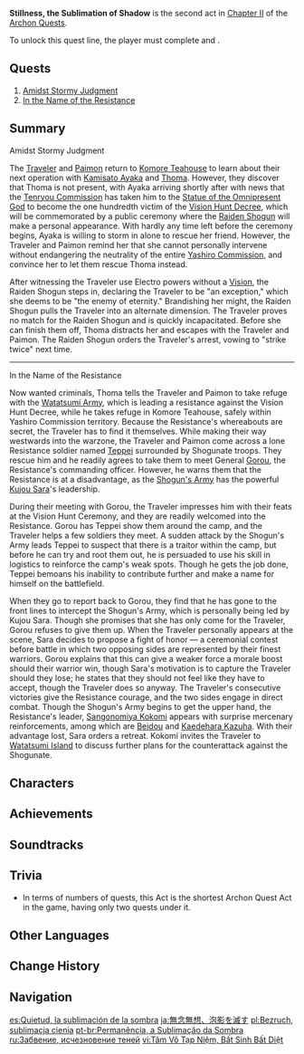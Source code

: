 {{Act Infobox
|image          = Story Card Chapter II Act II.png
|type           = Archon
|chapter        = Chapter II
|actNum         = II
|region         = Inazuma
|prev           = The Immovable God and the Eternal Euthymia
|next           = Omnipresence Over Mortals
|ARReq          = 30
|storyQuestReq  = [[Grus Nivis Chapter]]: Act I - [[The Whispers of the Crane and the White Rabbit]]
|storyQuestReq2 = [[Carassius Auratus Chapter]]: Act I - [[Dreamlike Timelessness]]
|rep            = Inazuma
|repAmt         = 100
|repOrder       = 399
}}
'''Stillness, the Sublimation of Shadow''' is the second act in [[Chapter II]] of the [[Archon Quests]].

To unlock this quest line, the player must complete {{Quest|The Whispers of the Crane and the White Rabbit}} and {{Quest|Dreamlike Timelessness}}.

==Quests==
# [[Amidst Stormy Judgment]]
# [[In the Name of the Resistance]]

==Summary==
;Amidst Stormy Judgment
The [[Traveler]] and [[Paimon]] return to [[Komore Teahouse]] to learn about their next operation with [[Kamisato Ayaka]] and [[Thoma]]. However, they discover that Thoma is not present, with Ayaka arriving shortly after with news that the [[Tenryou Commission]] has taken him to the [[Statue of the Omnipresent God]] to become the one hundredth victim of the [[Vision Hunt Decree]], which will be commemorated by a public ceremony where the [[Raiden Shogun]] will make a personal appearance. With hardly any time left before the ceremony begins, Ayaka is willing to storm in alone to rescue her friend. However, the Traveler and Paimon remind her that she cannot personally intervene without endangering the neutrality of the entire [[Yashiro Commission]], and convince her to let them rescue Thoma instead.

After witnessing the Traveler use Electro powers without a [[Vision]], the Raiden Shogun steps in, declaring the Traveler to be "an exception," which she deems to be "the enemy of eternity." Brandishing her might, the Raiden Shogun pulls the Traveler into an alternate dimension. The Traveler proves no match for the Raiden Shogun and is quickly incapacitated. Before she can finish them off, Thoma distracts her and escapes with the Traveler and Paimon. The Raiden Shogun orders the Traveler's arrest, vowing to "strike twice" next time.
----
;In the Name of the Resistance
Now wanted criminals, Thoma tells the Traveler and Paimon to take refuge with the [[Watatsumi Army]], which is leading a resistance against the Vision Hunt Decree, while he takes refuge in Komore Teahouse, safely within Yashiro Commission territory. Because the Resistance's whereabouts are secret, the Traveler has to find it themselves. While making their way westwards into the warzone, the Traveler and Paimon come across a lone Resistance soldier named [[Teppei]] surrounded by Shogunate troops. They rescue him and he readily agrees to take them to meet General [[Gorou]], the Resistance's commanding officer. However, he warns them that the Resistance is at a disadvantage, as the [[Shogun's Army]] has the powerful [[Kujou Sara]]'s leadership.

During their meeting with Gorou, the Traveler impresses him with their feats at the Vision Hunt Ceremony, and they are readily welcomed into the Resistance. Gorou has Teppei show them around the camp, and the Traveler helps a few soldiers they meet. A sudden attack by the Shogun's Army leads Teppei to suspect that there is a traitor within the camp, but before he can try and root them out, he is persuaded to use his skill in logistics to reinforce the camp's weak spots. Though he gets the job done, Teppei bemoans his inability to contribute further and make a name for himself on the battlefield.

When they go to report back to Gorou, they find that he has gone to the front lines to intercept the Shogun's Army, which is personally being led by Kujou Sara. Though she promises that she has only come for the Traveler, Gorou refuses to give them up. When the Traveler personally appears at the scene, Sara decides to propose a fight of honor &mdash; a ceremonial contest before battle in which two opposing sides are represented by their finest warriors. Gorou explains that this can give a weaker force a morale boost should their warrior win, though Sara's motivation is to capture the Traveler should they lose; he states that they should not feel like they have to accept, though the Traveler does so anyway. The Traveler's consecutive victories give the Resistance courage, and the two sides engage in direct combat. Though the Shogun's Army begins to get the upper hand, the Resistance's leader, [[Sangonomiya Kokomi]] appears with surprise mercenary reinforcements, among which are [[Beidou]] and [[Kaedehara Kazuha]]. With their advantage lost, Sara orders a retreat. Kokomi invites the Traveler to [[Watatsumi Island]] to discuss further plans for the counterattack against the Shogunate.

==Characters==
{{Character Appearances|Stillness, the Sublimation of Shadow|type=Act}}

==Achievements==
{{Achievement Topic Table|quest=Stillness, the Sublimation of Shadow}}

==Soundtracks==
{{Soundtracks by Category Table|type=quest}}

==Trivia==
* In terms of numbers of quests, this Act is the shortest Archon Quest Act in the game, having only two quests under it.

==Other Languages==
{{Other Languages
|en      = Stillness, the Sublimation of Shadow
|zhs     = 无念无想，泡影断灭
|zhs_rm  = Wúniàn Wúxiǎng, Pàoyǐng Duànmiè
|zht     = 無念無想，泡影斷滅
|zht_rm  = Wúniàn Wúxiǎng, Pàoyǐng Duànmiè
|zh_tl   = Stillness & Nothingness, the Shattering of Mirage
|ja      = 無念無想、泡影を滅す
|ja_rm   = Munen Musou, Houei wo Messu
|ja_tl   = Stillness & Nothingness, the Shattering of Mirage
|ko      = {{tt|무념무상|無念無想}}, {{tt|포영|泡影}}<->의 {{tt|절멸|絕滅}}
|ko_tl   = Free From All Thoughts and Worries, Extermination of Transiency
|es      = Quietud, la sublimación de la sombra
|es_tl   = Stillness, the Sublimation of Shadow
|fr      = Quiétude, la sublimation de l'ombre
|fr_tl   = Stillness, the Sublimation of Shadow
|ru      = Забвение, исчезновение теней
|ru_tl   = Oblivion, the Disappearance of Shadows
|th      = ไร้พะวงปลงคะนึง
|th_rm   = Rai Phawong Plong Khanueng
|th_tl   = Without Worry, Removed Consideration
|vi      = {{tt|Tâm Vô Tạp Niệm|心無雜念}}, {{tt|Bất Sinh Bất Diệt|不生不滅}}
|vi_tl   = Heart Without Thoughts, Neither Arising Nor Ceasing
|de      = In der Stille verschwinden die Schatten
|de_tl   = In the Silence the Shadows Disappear
|id      = Kekosongan Pikiran, Kemusnahan Bayangan
|id_tl   = Empty Thoughts, Destruction of Shadows
|pt      = Permanência, a Utopia Eterna
|pt_tl   = Permanence, the Eternal Utopia
|tr      = Dinginlik, Kasvetin Yok Oluşu
|tr_tl   = Stillness, Disappearance of Gloom
|it      = La quiete, sublimazione dell'ombra
|it_tl   = The Quiet, Sublimation of the Shadow
}}

==Change History==
{{Change History|2.0}}

==Navigation==
{{Archon Quest Navbox|Chapter II}}

[[es:Quietud, la sublimación de la sombra]]
[[ja:無念無想、泡影を滅す]]
[[pl:Bezruch, sublimacja cienia]]
[[pt-br:Permanência, a Sublimação da Sombra]]
[[ru:Забвение, исчезновение теней]]
[[vi:Tâm Vô Tạp Niệm, Bất Sinh Bất Diệt]]